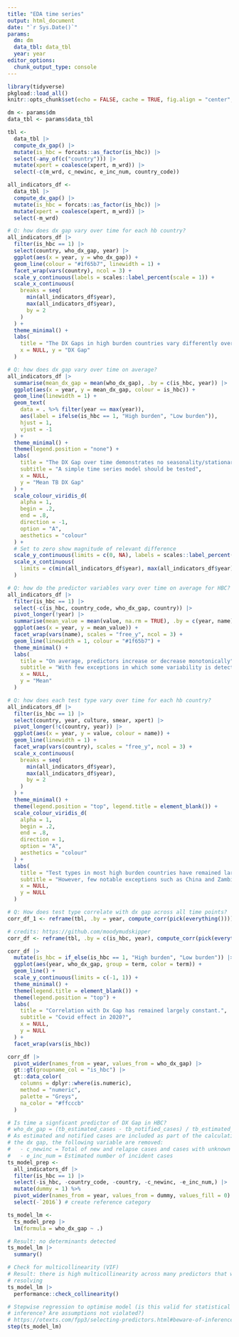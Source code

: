 ```yaml
---
title: "EDA time series"
output: html_document
date: "`r Sys.Date()`"
params:
  dm: dm
  data_tbl: data_tbl
  year: year
editor_options: 
  chunk_output_type: console
---
```


```r
library(tidyverse)
pkgload::load_all()
knitr::opts_chunk$set(echo = FALSE, cache = TRUE, fig.align = "center", message = FALSE, warning = FALSE, fig.height = 8)
```

```r
dm <- params$dm
data_tbl <- params$data_tbl
```

```r
tbl <-
  data_tbl |>
  compute_dx_gap() |>
  mutate(is_hbc = forcats::as_factor(is_hbc)) |>
  select(-any_of(c("country"))) |>
  mutate(xpert = coalesce(xpert, m_wrd)) |>
  select(-c(m_wrd, c_newinc, e_inc_num, country_code))

all_indicators_df <-
  data_tbl |>
  compute_dx_gap() |>
  mutate(is_hbc = forcats::as_factor(is_hbc)) |>
  mutate(xpert = coalesce(xpert, m_wrd)) |>
  select(-m_wrd)
```

```r
# Q: how does dx gap vary over time for each hb country?
all_indicators_df |>
  filter(is_hbc == 1) |>
  select(country, who_dx_gap, year) |>
  ggplot(aes(x = year, y = who_dx_gap)) +
  geom_line(colour = "#1f65b7", linewidth = 1) +
  facet_wrap(vars(country), ncol = 3) +
  scale_y_continuous(labels = scales::label_percent(scale = 1)) +
  scale_x_continuous(
    breaks = seq(
      min(all_indicators_df$year), 
      max(all_indicators_df$year), 
      by = 2
    )
  ) +
  theme_minimal() +
  labs(
    title = "The DX Gaps in high burden countries vary differently over time",
    x = NULL, y = "DX Gap"
  )
```

```r
# Q: how does dx gap vary over time on average?
all_indicators_df |>
  summarise(mean_dx_gap = mean(who_dx_gap), .by = c(is_hbc, year)) |>
  ggplot(aes(x = year, y = mean_dx_gap, colour = is_hbc)) +
  geom_line(linewidth = 1) +
  geom_text(
    data = . %>% filter(year == max(year)), 
    aes(label = ifelse(is_hbc == 1, "High burden", "Low burden")), 
    hjust = 1,
    vjust = -1
  ) +
  theme_minimal() +
  theme(legend.position = "none") +
  labs(
    title = "The DX Gap over time demonstrates no seasonality/stationarity",
    subtitle = "A simple time series model should be tested",
    x = NULL,
    y = "Mean TB DX Gap"
  ) +
  scale_colour_viridis_d(
    alpha = 1,
    begin = .2,
    end = .8,
    direction = -1,
    option = "A",
    aesthetics = "colour"
  ) +
  # Set to zero show magnitude of relevant difference
  scale_y_continuous(limits = c(0, NA), labels = scales::label_percent(scale = 1)) + 
  scale_x_continuous(
    limits = c(min(all_indicators_df$year), max(all_indicators_df$year) + .25)
  )
```

```r
# Q: how do the predictor variables vary over time on average for HBC?
all_indicators_df |>
  filter(is_hbc == 1) |>
  select(-c(is_hbc, country_code, who_dx_gap, country)) |>
  pivot_longer(!year) |>
  summarise(mean_value = mean(value, na.rm = TRUE), .by = c(year, name)) |>
  ggplot(aes(x = year, y = mean_value)) +
  facet_wrap(vars(name), scales = "free_y", ncol = 3) +
  geom_line(linewidth = 1, colour = "#1f65b7") +
  theme_minimal() +
  labs(
    title = "On average, predictors increase or decrease monotonically",
    subtitle = "With few exceptions in which some variability is detected",
    x = NULL,
    y = "Mean"
  )
```


```r
# Q: how does each test type vary over time for each hb country?
all_indicators_df |>
  filter(is_hbc == 1) |>
  select(country, year, culture, smear, xpert) |>
  pivot_longer(!c(country, year)) |>
  ggplot(aes(x = year, y = value, colour = name)) +
  geom_line(linewidth = 1) +
  facet_wrap(vars(country), scales = "free_y", ncol = 3) +
  scale_x_continuous(
    breaks = seq(
      min(all_indicators_df$year), 
      max(all_indicators_df$year), 
      by = 2
    )
  ) +
  theme_minimal() +
  theme(legend.position = "top", legend.title = element_blank()) + 
  scale_colour_viridis_d(
    alpha = 1,
    begin = .2,
    end = .8,
    direction = 1,
    option = "A",
    aesthetics = "colour"
  ) +
  labs(
    title = "Test types in most high burden countries have remained largely constant.",
    subtitle = "However, few notable exceptions such as China and Zambia are found",
    x = NULL, 
    y = NULL
  )
```

```r
# Q: How does test type correlate with dx gap across all time points?
corr_df_1 <- reframe(tbl, .by = year, compute_corr(pick(everything())))
```


```r
# credits: https://github.com/moodymudskipper
corr_df <- reframe(tbl, .by = c(is_hbc, year), compute_corr(pick(everything())))
```

```r
corr_df |>
  mutate(is_hbc = if_else(is_hbc == 1, "High burden", "Low burden")) |> 
  ggplot(aes(year, who_dx_gap, group = term, color = term)) +
  geom_line() +
  scale_y_continuous(limits = c(-1, 1)) +
  theme_minimal() +
  theme(legend.title = element_blank()) +
  theme(legend.position = "top") + 
  labs(
    title = "Correlation with Dx Gap has remained largely constant.",
    subtitle = "Covid effect in 2020?",
    x = NULL,
    y = NULL
  ) +
  facet_wrap(vars(is_hbc))
```

```r
corr_df |>
  pivot_wider(names_from = year, values_from = who_dx_gap) |>
  gt::gt(groupname_col = "is_hbc") |>
  gt::data_color(
    columns = dplyr::where(is.numeric),
    method = "numeric",
    palette = "Greys",
    na_color = "#ffcccb"
  )
```

```r
# Is time a signficant predictor of DX Gap in HBC?
# who_dx_gap = (tb_estimated_cases - tb_notified_cases) / tb_estimated_cases
# As estimated and notified cases are included as part of the calculation of
# the dx gap, the following variable are removed:
#   - c_newinc = Total of new and relapse cases and cases with unknown previous TB treatment history
#   - e_inc_num = Estimated number of incident cases
ts_model_prep <-
  all_indicators_df |>
  filter(is_hbc == 1) |>
  select(-is_hbc, -country_code, -country, -c_newinc, -e_inc_num,) |>
  mutate(dummy = 1) %>%
  pivot_wider(names_from = year, values_from = dummy, values_fill = 0) |>
  select(-`2016`) # create reference category

ts_model_lm <-
  ts_model_prep |>
  lm(formula = who_dx_gap ~ .)

# Result: no determinants detected
ts_model_lm |>
  summary()
```

```r
# Check for multicollinearity (VIF)
# Result: there is high multicollinearity across many predictors that would need
# resolving
ts_model_lm |>
  performance::check_collinearity()
```

```r
# Stepwise regression to optimise model (is this valid for statistical
# inference? Are assumptions not violated?)
# https://otexts.com/fpp3/selecting-predictors.html#beware-of-inference-after-selecting-predictors
step(ts_model_lm)
```
